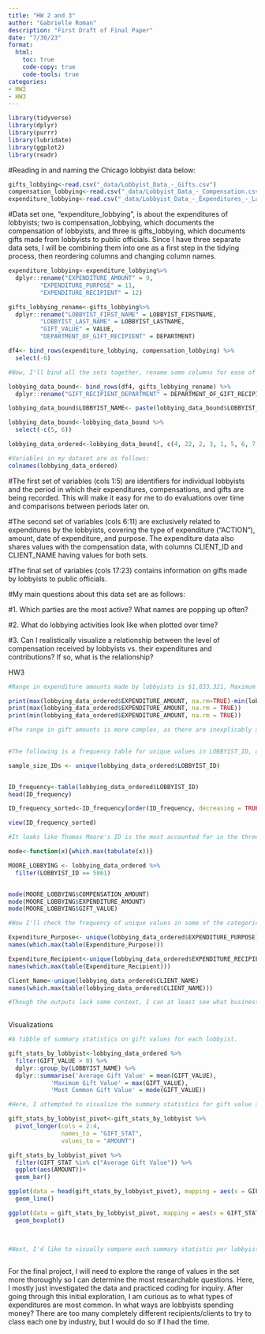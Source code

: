 ```yaml
---
title: "HW 2 and 3"
author: "Gabrielle Roman"
description: "First Draft of Final Paper" 
date: "7/30/23" 
format:
  html:
    toc: true
    code-copy: true
    code-tools: true
categories: 
- HW2
- HW3
---
```

```r
library(tidyverse)
library(dplyr)
library(purrr)
library(lubridate)
library(ggplot2)
library(readr)

```

#Reading in and naming the Chicago lobbyist data below:

```r
gifts_lobbying<-read.csv("_data/Lobbyist_Data_-_Gifts.csv") 
compensation_lobbying<-read.csv("_data/Lobbyist_Data_-_Compensation.csv")
expenditure_lobbying<-read.csv("_data/Lobbyist_Data_-_Expenditures_-_Large.csv")
```

#Data set one, "expenditure_lobbying", is about the expenditures of lobbyists; two is compensation_lobbying, which documents the compensation of lobbyists, and three is gifts_lobbying, which documents gifts made from lobbyists to public officials. Since I have three separate data sets, I will be combining them into one as a first step in the tidying process, then reordering columns and changing column names.

```r
expenditure_lobbying<-expenditure_lobbying%>% 
  dplyr::rename("EXPENDITURE_AMOUNT" = 9,
         "EXPENDITURE_PURPOSE" = 11,
         "EXPENDITURE_RECIPIENT" = 12)

gifts_lobbying_rename<-gifts_lobbying%>% 
  dplyr::rename("LOBBYIST_FIRST_NAME" = LOBBYIST_FIRSTNAME,
         "LOBBYIST_LAST_NAME" = LOBBYIST_LASTNAME,
         "GIFT_VALUE" = VALUE,
         "DEPARTMENT_OF_GIFT_RECIPIENT" = DEPARTMENT)

df4<- bind_rows(expenditure_lobbying, compensation_lobbying) %>% 
  select(-6)

#Now, I'll bind all the sets together, rename some columns for ease of interpretation, and then reorder the columns.

lobbying_data_bound<- bind_rows(df4, gifts_lobbying_rename) %>% 
  dplyr::rename("GIFT_RECIPIENT_DEPARTMENT" = DEPARTMENT_OF_GIFT_RECIPIENT)

lobbying_data_bound$LOBBYIST_NAME<- paste(lobbying_data_bound$LOBBYIST_FIRST_NAME, lobbying_data_bound$LOBBYIST_LAST_NAME, sep = " ")

lobbying_data_bound<-lobbying_data_bound %>% 
  select(-c(5, 6))

lobbying_data_ordered<-lobbying_data_bound[, c(4, 22, 2, 3, 1, 5, 6, 7, 8, 9, 10, 11, 13, 14, 15, 16, 17, 18, 19, 20, 21, 12)]

#Variables in my dataset are as follows:
colnames(lobbying_data_ordered)

```

#The first set of variables (cols 1:5) are identifiers for individual lobbyists and the period in which their expenditures, compensations, and gifts are being recorded. This will make it easy for me to do evaluations over time and comparisons between periods later on.

#The second set of variables (cols 6:11) are exclusively related to expenditures by the lobbyists, covering the type of expenditure ("ACTION"), amount, date of expenditure, and purpose. The expenditure data also shares values with the compensation data, with columns CLIENT_ID and CLIENT_NAME having values for both sets.

#The final set of variables (cols 17:23) contains information on gifts made by lobbyists to public officials.

#My main questions about this data set are as follows:

#1. Which parties are the most active? What names are popping up often?

#2. What do lobbying activities look like when plotted over time?

#3. Can I realistically visualize a relationship between the level of compensation received by lobbyists vs. their expenditures and contributions? If so, what is the relationship?

HW3

```r
#Range in expenditure amounts made by lobbyists is $1,033,321, Maximum is #1,033,571, and Minimum is $250.

print(max(lobbying_data_ordered$EXPENDITURE_AMOUNT, na.rm=TRUE)-min(lobbying_data_ordered$EXPENDITURE_AMOUNT, na.rm=TRUE))
print(max(lobbying_data_ordered$EXPENDITURE_AMOUNT, na.rm = TRUE))
print(min(lobbying_data_ordered$EXPENDITURE_AMOUNT, na.rm = TRUE))

#The range in gift amounts is more complex, as there are inexplicably a bunch of gifts in the data frame that are valued at "None" or "0", but I don't want to delete at this stage since there is some anecdotal context suggested by the recipient value. How do I exclude the 0 values from my range analysis?
      

#The following is a frequency table for unique values in LOBBYIST_ID, ordered by which ID is the most referenced in the dataset, to the least:

sample_size_IDs <- unique(lobbying_data_ordered$LOBBYIST_ID)


ID_frequency<-table(lobbying_data_ordered$LOBBYIST_ID)
head(ID_frequency)

ID_frequency_sorted<-ID_frequency[order(ID_frequency, decreasing = TRUE)]

view(ID_frequency_sorted) 

#It looks like Thomas Moore's ID is the most accounted for in the three lobbying activity data sets at 1694 rows containing his ID. Now, I'll check the mode of each type of activity he's done.

mode<-function(x){which.max(tabulate(x))}

MOORE_LOBBYING <- lobbying_data_ordered %>% 
  filter(LOBBYIST_ID == 5861)


mode(MOORE_LOBBYING$COMPENSATION_AMOUNT)
mode(MOORE_LOBBYING$EXPENDITURE_AMOUNT)
mode(MOORE_LOBBYING$GIFT_VALUE)

#Now I'll check the frequency of unique values in some of the categorical variables from expenditures: expenditure purpose, expenditure recipient, and client name.

Expenditure_Purpose<- unique(lobbying_data_ordered$EXPENDITURE_PURPOSE)
names(which.max(table(Expenditure_Purpose)))

Expenditure_Recipient<-unique(lobbying_data_ordered$EXPENDITURE_RECIPIENT)
names(which.max(table(Expenditure_Recipient)))

Client_Name<-unique(lobbying_data_ordered$CLIENT_NAME)
names(which.max(table(lobbying_data_ordered$CLIENT_NAME)))

#Though the outputs lack some context, I can at least see what businesses and parties are the most active.
 

```

Visualizations

```r
#A tibble of summary statistics on gift values for each lobbyist.

gift_stats_by_lobbyist<-lobbying_data_ordered %>% 
  filter(GIFT_VALUE > 0) %>%
  dplyr::group_by(LOBBYIST_NAME) %>% 
  dplyr::summarise('Average Gift Value' = mean(GIFT_VALUE),
            'Maximum Gift Value' = max(GIFT_VALUE),
            'Most Common Gift Value' = mode(GIFT_VALUE)) 

#Here, I attempted to visualize the summary statistics for gift value and facet wrap by lobbyist, but I'm having trouble mapping appropriately and unsure if I have the right variables at work.

gift_stats_by_lobbyist_pivot<-gift_stats_by_lobbyist %>% 
  pivot_longer(cols = 2:4,
               names_to = "GIFT_STAT",
               values_to = "AMOUNT")

gift_stats_by_lobbyist_pivot %>% 
  filter(GIFT_STAT %in% c("Average Gift Value")) %>% 
  ggplot(aes(AMOUNT))+
  geom_bar()

ggplot(data = head(gift_stats_by_lobbyist_pivot), mapping = aes(x = GIFT_STAT, y = AMOUNT, color = LOBBYIST_NAME))+
  geom_line()

ggplot(data = gift_stats_by_lobbyist_pivot, mapping = aes(x = GIFT_STAT, y = AMOUNT))+
  geom_boxplot()

  

#Next, I'd like to visually compare each summary statistic per lobbyist to the mean of that summary statistic for all lobbyists. After that code is done successfully, it should be easier to apply the same principles to the other lobbying activities for the final paper analysis.
  


```

For the final project, I will need to explore the range of values in the set more thoroughly so I can determine the most researchable questions. Here, I mostly just investigated the data and practiced coding for inquiry. After going through this initial exploration, I am curious as to what types of expenditures are most common. In what ways are lobbyists spending money? There are too many completely different recipients/clients to try to class each one by industry, but I would do so if I had the time.
